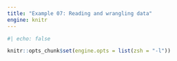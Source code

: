 ```yaml
---
title: "Example 07: Reading and wrangling data"
engine: knitr
---
```


```r
#| echo: false

knitr::opts_chunk$set(engine.opts = list(zsh = "-l"))
```



